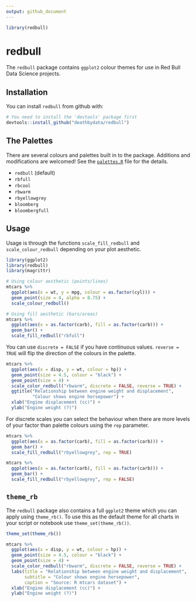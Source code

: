 ```yaml
---
output: github_document
---
```


```r
library(redbull)
```
# redbull

The `redbull` package contains `ggplot2` colour themes for use in Red Bull Data Science projects.

## Installation

You can install `redbull` from github with:

```r
# You need to install the 'devtools' package first
devtools::install_github("deathbydata/redbull")
```

## The Palettes

There are several colours and palettes built in to the package. Additions and modifications are welcomed! See the [`palettes.R`](/R/palettes.R) file for the details.

* `redbull` (default)
* `rbfull`
* `rbcool`
* `rbwarm`
* `rbyellowgrey`
* `bloomberg`
* `bloombergfull`

## Usage

Usage is through the functions `scale_fill_redbull` and `scale_colour_redbull` depending on your plot aesthetic.

```r
library(ggplot2)
library(redbull)
library(magrittr)

# Using colour aesthetic (points/lines)
mtcars %>% 
  ggplot(aes(x = wt, y = mpg, colour = as.factor(cyl))) + 
  geom_point(size = 4, alpha = 0.75) + 
  scale_colour_redbull()

# Using fill aesthetic (bars/areas)
mtcars %>% 
  ggplot(aes(x = as.factor(carb), fill = as.factor(carb))) + 
  geom_bar() + 
  scale_fill_redbull("rbfull")
```

You can use `discrete = FALSE` if you have continuous values. `reverse = TRUE` will flip the direction of the colours in the palette.

```r
mtcars %>% 
  ggplot(aes(x = disp, y = wt, colour = hp)) + 
  geom_point(size = 4.5, colour = "black") +
  geom_point(size = 4) + 
  scale_color_redbull("rbwarm", discrete = FALSE, reverse = TRUE) +
  ggtitle("Relationship between engine weight and displacement",
          "Colour shows engine horsepower") +
  xlab("Engine displacement (cc)") +
  ylab("Engine weight (?)")
```

For discrete scales you can select the behaviour when there are more levels of your factor than palette colours using the `rep` parameter.

```r
mtcars %>% 
  ggplot(aes(x = as.factor(carb), fill = as.factor(carb))) + 
  geom_bar() + 
  scale_fill_redbull("rbyellowgrey", rep = TRUE)

mtcars %>% 
  ggplot(aes(x = as.factor(carb), fill = as.factor(carb))) + 
  geom_bar() + 
  scale_fill_redbull("rbyellowgrey", rep = FALSE)
```

## `theme_rb`

The `redbull` package also contains a full  `ggplot2` theme which you can apply using `theme_rb()`. To use this as the default theme for all charts in your script or notebook use `theme_set(theme_rb())`.

```r
theme_set(theme_rb())

mtcars %>% 
  ggplot(aes(x = disp, y = wt, colour = hp)) + 
  geom_point(size = 4.5, colour = "black") +
  geom_point(size = 4) + 
  scale_color_redbull("rbwarm", discrete = FALSE, reverse = TRUE) +
  labs(title = "Relationship between engine weight and displacement",
       subtitle = "Colour shows engine horsepower",
       caption = "Source: R mtcars dataset") +
  xlab("Engine displacement (cc)") +
  ylab("Engine weight (?)")
```

